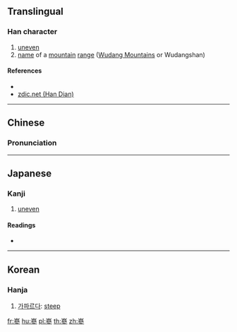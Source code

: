 ==Translingual==

===Han character===
{{Han char|rn=46|rad=山|as=11|sn=14|four=22202|canj=UIIH|ids=⿱山參}}

# [[uneven]]
# [[name]] of a [[mountain]] [[range]] ([[w:Wudang Mountains|Wudang Mountains]] or Wudangshan)

====References====
* {{Han ref|kx=0318.160|dkj=08398|dj=0618.340|hdz=10796.030|uh=5D7E|ud=23934|bh=E1AD|bd=57773}}
* [http://www.zdic.net/zd/zi/ZdicE5ZdicB5ZdicBE.htm zdic.net (Han Dian)]

----

==Chinese==
{{zh-forms}}

===Pronunciation===
{{zh-pron
|m=cēn,lǚ
|c=cam1
|mc=y
|oc=y
|ma=
|cat=a,pn
}}

----

==Japanese==

===Kanji===
{{ja-kanji|grade=|rs=山11}}

# [[uneven]]

====Readings====
* {{ja-readings|on=[[しん]] (shin), [[さん]] (san), [[そん]] (son)|kun=}}

----

==Korean==

===Hanja===
{{ko-hanja|hangeul=참|eumhun=|rv=cham|mr=ch'am|y=cham}}

# [[가파르다]]: [[steep]]

[[fr:嵾]]
[[hu:嵾]]
[[pl:嵾]]
[[th:嵾]]
[[zh:嵾]]